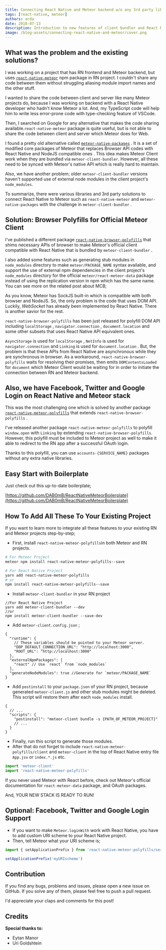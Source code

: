 ```yaml
---
title: Connecting React Native and Meteor backend w/o any 3rd party library in 2018
tags: [react-native, meteor]
authors: arda
date: 2018-07-13
description: Introduction to new features of client bundler and React Native Meteor Polyfills including OAuth and persistent login session support etc.
image: /blog-assets/connecting-react-native-and-meteor/cover.png
---
```



<Article />

# What was the problem and the existing solutions?

I was working on a project that has RN frontend and Meteor backend, but uses [`react-native-meteor`](https://github.com/inProgress-team/react-native-meteor) npm package in RN project. I couldn't share any code between them without struggling aliasing module import names and the other stuff.

I wanted to share the code between client and server like many Meteor projects do, because I was working on backend with a React Native developer who hadn't know Meteor a lot. And, my TypeScript code will help him to write less error-prone code with type-checking feature of VSCode.

Then, I searched on Google for any alternative that makes the code sharing available.`react-native-meteor` package is quite useful, but is not able to share the code between client and server which Meteor does for Web.

I found a pretty old alternative called [`meteor-native-packages`](https://github.com/Urigo/meteor-native-packages) . It is a set of modified core packages of Meteor that replaces Browser API codes with React Native and NodeJS compatible ones . This idea makes Meteor Client work when they are bundled via `meteor-client-bundler`. However, all these need to be synced with Meteor's native API which is really hard to maintain.

Also, we have another problem; older `meteor-client-bundler` versions haven't supported use of external node modules in the client project's `node_modules`.

To summarize, there were various libraries and 3rd party solutions to connect React Native to Meteor such as `react-native-meteor` and `meteor-native-packages` with the challenge in `meteor-client-bundler` .

# Solution: Browser Polyfills for Official Meteor Client

I've published a different package [`react-native-browser-polyfills`](https://github.com/ardatan/react-native-browser-polyfills) that shims necessary APIs of browser to make Meteor's official client compatible with React Native that is bundled by `meteor-client-bundler` .

I also added some features such as generating stub modules in `node_modules` directory to make `meteor/PACKAGE_NAME` syntax available, and support the use of external npm dependencies in the client project's `node_modules` directory for the official `meteor/react-meteor-data` package instead of using the replication version in npm which has the same name. You can see more on the related post about MCB;

<LinkPreview link="/blog/whats-new-on-meteor-client-bundler" />

As you know, Meteor has SockJS built-in which is compatible with both browser and NodeJS. So, the only problem is the code that uses DOM API. Luckily, _WebSocket_ has already been implemented by React Native. There is another savior for the rest.

`react-native-browser-polyfills` has been just released for polyfill DOM API including `localStorage` , `navigator.connection` , `document.location` and some other subsets that uses React Native API equivalent ones.

`AsyncStorage` is used for `localStorage` , `NetInfo` is used for `navigator.connection` and `Linking` is used for `document.location` . But, the problem is that these APIs from React Native are asynchronous while they are synchronous in browser. As a workaround, `react-native-browser-polyfills` waits for resolving their promises, then emits `DOMContentsLoaded` for `document` which Meteor Client would be waiting for in order to initiate the connection between RN and Meteor backend.

# Also, we have Facebook, Twitter and Google Login on React Native and Meteor stack

This was the most challenging one which is solved by another package [`react-native-meteor-polyfills`](https://github.com/ardatan/react-native-meteor-polyfills) that extends `react-native-browser-polyfills` .

I've released another package `react-native-meteor-polyfills` to polyfill `window.open` with `Linking` by extending `react-native-browser-polyfills`. However, this polyfill must be included to Meteor project as well to make it able to redirect to the RN app after a successful OAuth login.

Thanks to this polyfill, you can use `accounts-{SERVICE_NAME}` packages without any extra native libraries.

# Easy Start with Boilerplate

Just check out this up-to-date boilerplate;

[https://github.com/DAB0mB/ReactNativeMeteorBoilerplate](https://github.com/DAB0mB/ReactNativeMeteorBoilerplate)

# How To Add All These To Your Existing Project

If you want to learn more to integrate all these features to your existing RN and Meteor projects step-by-step;

- First, install `react-native-meteor-polyfills`in both Meteor and RN projects.

```bash
# For Meteor Project
meteor npm install react-native-meteor-polyfills--save
```

```bash
# For React Native Project
yarn add react-native-meteor-polyfills
# or
npm install react-native-meteor-polyfills--save
```

- Install `meteor-client-bundler` in your RN project

```
//For React Native Project
yarn add meteor-client-bundler --dev
//or
npm install meteor-client-bundler --save-dev
```

- Add `meteor-client.config.json` ;

```jsonc
{
  "runtime": {
    // These variables should be pointed to your Meteor server.
    "DDP_DEFAULT_CONNECTION_URL": "http://localhost:3000",
    "ROOT_URL": "http://localhost:3000"
  },
  "externalNpmPackages": [
    "react" // Use `react` from `node_modules`
  ],
  "generateNodeModules": true //Generate for `meteor/PACKAGE_NAME`
}
```

- Add `postinstall` to your `package.json` of your RN project, because generated `meteor-client.js` and other stub modules might be deleted. This script will restore them after each `node_modules` install.

```jsonc
{
  // ...
  "scripts": {
    "postinstall": "meteor-client bundle -s {PATH_OF_METEOR_PROJECT}"
    // ...
  }
}
```

- Finally, run this script to generate those modules.
- After that do not forget to include `react-native-meteor-polyfills/client` and `meteor-client` in the top of React Native entry file `App.jsx` or `index.*.js` etc.

```js
import 'meteor-client'
import 'react-native-meteor-polyfills'
```

If you never used Meteor with React before, check out Meteor's official documentation for `react-meteor-data` package, and OAuth packages.

And, YOUR NEW STACK IS READY TO RUN!

# Optional: Facebook, Twitter and Google Login Support

- If you want to make `Meteor.loginWith` work with React Native, you have to add custom URI scheme to your React Native project.
- Then, tell Meteor what your URI scheme is;

```js
import { setApplicationPrefix } from 'react-native-meteor-polyfills/server'

setApplicationPrefix('myURIscheme')
```

# Contribution

If you find any bugs, problems and issues, please open a new issue on GitHub. If you solve any of them, please feel free to push a pull request.

I'd appreciate your claps and comments for this post!

# Credits

**Special thanks to:**

- Eytan Manor
- Uri Goldshtein
